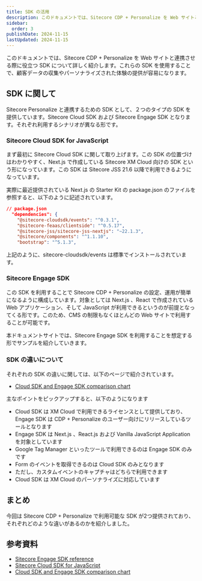 ```yaml
---
title: SDK の活用 
description: このドキュメントでは、Sitecore CDP + Personalize を Web サイトと連携させる際に役立つ SDK について詳しく紹介します。これらの SDK を使用することで、顧客データの収集やパーソナライズされた体験の提供が容易になります。
sidebar:
  order: 3
publishDate: 2024-11-15
lastUpdated: 2024-11-15
---
```


このドキュメントでは、Sitecore CDP + Personalize を Web サイトと連携させる際に役立つ SDK について詳しく紹介します。これらの SDK を使用することで、顧客データの収集やパーソナライズされた体験の提供が容易になります。

## SDK に関して

Sitecore Personalize と連携するための SDK として、２つのタイプの SDK を提供しています。Sitecore Cloud SDK および Sitecore Engage SDK となります。それぞれ利用するシナリオが異なる形です。

### Sitecore Cloud SDK for JavaScript

まず最初に Sitecore Cloud SDK に関して取り上げます。この SDK の位置づけはわかりやすく、Next.js で作成している Sitecore XM Cloud 向けの SDK という形になっています。この SDK は Sitecore JSS 21.6 以降で利用できるようになっています。

実際に最近提供されている Next.js の Starter Kit の package.json のファイルを参照すると、以下のように記述されています。

```json {3}
// package.json
  "dependencies": {
    "@sitecore-cloudsdk/events": "^0.3.1",
    "@sitecore-feaas/clientside": "^0.5.17",
    "@sitecore-jss/sitecore-jss-nextjs": "~22.1.3",
    "@sitecore/components": "^1.1.10",
    "bootstrap": "^5.1.3",
```

上記のように、sitecore-cloudsdk/events は標準でインストールされています。

###  Sitecore Engage SDK

この SDK を利用することで Sitecore CDP + Personalize の設定、運用が簡単になるように構成しています。対象としては Next.js 、React で作成されている Web アプリケーション、そして JavaScript が利用できるというのが前提となってくる形です。このため、CMS の制限もなくほとんどの Web サイトで利用することが可能です。

本ドキュメントサイトでは、Sitecore Engage SDK を利用することを想定する形でサンプルを紹介していきます。

### SDK の違いについて

それぞれの SDK の違いに関しては、以下のページで紹介されています。

- [Cloud SDK and Engage SDK comparison chart](https://doc.sitecore.com/xmc/en/developers/sdk/latest/cloud-sdk/cloud-sdk-and-engage-sdk-comparison-chart.html)

主なポイントをピックアップすると、以下のようになります

- Cloud SDK は XM Cloud で利用できるライセンスとして提供しており、Engage SDK は CDP + Personalize のユーザー向けにリリースしているツールとなります
- Engage SDK は Next.js 、React.js および Vanilla JavaScript Application を対象としています
- Google Tag Manager といったツールで利用できるのは Engage SDK のみです
- Form のイベントを取得できるのは Cloud SDK のみとなります
- ただし、カスタムイベントのキャプチャはどちらで利用できます
- Cloud SDK は XM Cloud のパーソナライズに対応しています

## まとめ

今回は Sitecore CDP + Personalize で利用可能な SDK が2つ提供されており、それぞれどのような違いがあるのかを紹介しました。

## 参考資料

- [Sitecore Engage SDK reference](https://doc.sitecore.com/personalize/en/developers/api/sitecore-engage-sdk-reference.html)
- [Sitecore Cloud SDK for JavaScript](https://doc.sitecore.com/xmc/en/developers/sdk/latest/cloud-sdk/sitecore-cloud-sdk-for-javascript.html)
- [Cloud SDK and Engage SDK comparison chart](https://doc.sitecore.com/xmc/en/developers/sdk/latest/cloud-sdk/cloud-sdk-and-engage-sdk-comparison-chart.html)
